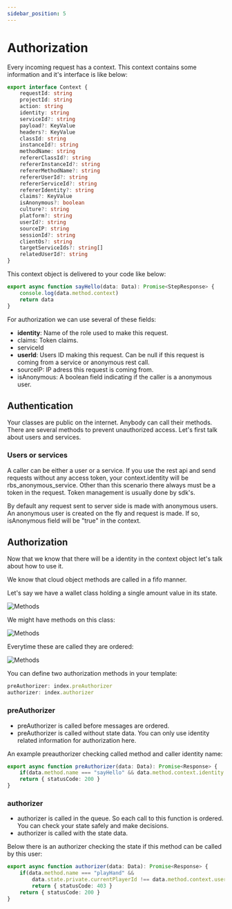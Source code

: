 ```yaml
---
sidebar_position: 5
---
```


# Authorization

Every incoming request has a context. This context contains some information and it's interface is like below:

```typescript
export interface Context {
    requestId: string
    projectId: string
    action: string
    identity: string
    serviceId?: string
    payload?: KeyValue
    headers?: KeyValue
    classId: string
    instanceId?: string
    methodName: string
    refererClassId?: string
    refererInstanceId?: string
    refererMethodName?: string
    refererUserId?: string
    refererServiceId?: string
    refererIdentity?: string
    claims?: KeyValue
    isAnonymous?: boolean
    culture?: string
    platform?: string
    userId?: string
    sourceIP: string
    sessionId?: string
    clientOs?: string
    targetServiceIds?: string[]
    relatedUserId?: string
}
```

This context object is delivered to your code like below:

```typescript
export async function sayHello(data: Data): Promise<StepResponse> {
    console.log(data.method.context)
    return data
}
```

For authorization we can use several of these fields:

- __identity__: Name of the role used to make this request.
- claims: Token claims.
- serviceId
- __userId__: Users ID making this request. Can be null if this request is coming from a service or anonymous rest call.
- sourceIP: IP adress this request is coming from.
- isAnonymous: A boolean field indicating if the caller is a anonymous user. 

## Authentication

Your classes are public on the internet. Anybody can call their methods. There are several methods to prevent unauthorized access. Let's first talk about users and services.

### Users or services

A caller can be either a user or a service. If you use the rest api and send requests without any access token, your context.identity will be rbs_anonymous_service. Other than this scenario there always must be a token in the request. Token management is usually done by sdk's.

By default any request sent to server side is made with anonymous users. An anonymous user is created on the fly and request is made. If so, isAnonymous field will be "true" in the context.

## Authorization

Now that we know that there will be a identity in the context object let's talk about how to use it.

We know that cloud object methods are called in a fifo manner. 

Let's say we have a wallet class holding a single amount value in its state.

![Methods](/img/wallet_instance.png)

We might have methods on this class:

![Methods](/img/wallet_methods.png)

Everytime these are called they are ordered:

![Methods](/img/wallet_fifo.png)

You can define two authorization methods in your template:

```typescript
preAuthorizer: index.preAuthorizer
authorizer: index.authorizer
```

### preAuthorizer 

- preAuthorizer is called before messages are ordered.
- preAuthorizer is called without state data. You can only use identity related information for authorization here.

An example preauthorizer checking called method and caller identity name:

```typescript
export async function preAuthorizer(data: Data): Promise<Response> {
    if(data.method.name === "sayHello" && data.method.context.identity === "rbs_anonymous_user") return { statusCode: 403 }
    return { statusCode: 200 }
}
```

### authorizer 

- authorizer is called in the queue. So each call to this function is ordered. You can check your state safely and make decisions.
- authorizer is called with the state data.

Below there is an authorizer checking the state if this method can be called by this user:

```typescript
export async function authorizer(data: Data): Promise<Response> {
    if(data.method.name === "playHand" && 
        data.state.private.currentPlayerId !== data.method.context.userId) 
        return { statusCode: 403 }
    return { statusCode: 200 }
}
```